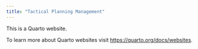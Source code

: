 ```yaml
---
title: "Tactical Planning Management"
---
```


This is a Quarto website.

To learn more about Quarto websites visit <https://quarto.org/docs/websites>.
